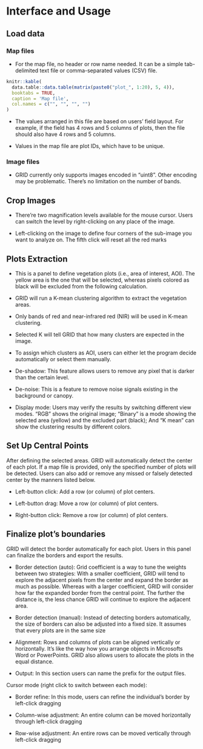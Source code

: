 # Interface and Usage

## Load data

### Map files{-}

- For the map file, no header or row name needed. It can be a simple tab-delimited text file or comma-separated values (CSV) file.

```r
knitr::kable(
  data.table::data.table(matrix(paste0("plot_", 1:20), 5, 4)),
  booktabs = TRUE,
  caption = 'Map file',
  col.names = c("", "", "", "")
)
```

- The values arranged in this file are based on users’ field layout. For example, if the field has 4 rows and 5 columns of plots, then the file should also have 4 rows and 5 columns.

- Values in the map file are plot IDs, which have to be unique.

### Image files{-}

- GRID currently only supports images encoded in “uint8”. Other encoding may be problematic. There’s no limitation on the number of bands.

## Crop Images

- There're two magnification levels available for the mouse cursor.
Users can switch the level by right-clicking on any place of the image.

- Left-clicking on the image to define four corners of the sub-image you want to analyze on. The fifth click will reset all the red marks

## Plots Extraction

- This is a panel to define vegetation plots (i.e., area of interest, AOI). The yellow area is the one that will be selected, whereas pixels colored as black will be excluded from the following calculation.

- GRID will run a K-mean clustering algorithm to extract the vegetation areas.

- Only bands of red and near-infrared red (NIR) will be used in K-mean clustering.

- Selected K will tell GRID that how many clusters are expected in the image.

- To assign which clusters as AOI, users can either let the program decide automatically or select them manually.

- De-shadow: This feature allows users to remove any pixel that is darker than the certain level.  

- De-noise: This is a feature to remove noise signals existing in the background or canopy.

- Display mode: Users may verify the results by switching different view modes. “RGB” shows the original image; “Binary” is a mode showing the selected area (yellow) and the excluded part (black); And “K mean”  can show the clustering results by different colors.

## Set Up Central Points

After defining the selected areas. GRID will automatically detect the center of each plot. If a map file is provided, only the specified number of plots will be detected. Users can also add or remove any missed or falsely detected center by the manners listed below.

- Left-button click: Add a row (or column) of plot centers.

- Left-button drag: Move a row (or column) of plot centers.

- Right-button click: Remove a row (or column) of plot centers.

## Finalize plot's boundaries

GRID will detect the border automatically for each plot. Users in this panel can finalize the borders and export the results.

- Border detection (auto): Grid coefficient is a way to tune the weights between two strategies: With a smaller coefficient, GRID will tend to explore the adjacent pixels from the center and expand the border as much as possible. Whereas with a larger coefficient, GRID will consider how far the expanded border from the central point. The further the distance is, the less chance GRID will continue to explore the adjacent area.

- Border detection (manual): Instead of detecting borders automatically, the size of borders can also be adjusted into a fixed size. It assumes that every plots are in the same size

- Alignment: Rows and columns of plots can be aligned vertically or horizontally. It’s like the way how you arrange objects in Microsofts Word or PowerPoints. GRID also allows users to allocate the plots in the equal distance.

- Output: In this section users can name the prefix for the output files.

Cursor mode (right click to switch between each mode):

- Border refine: In this mode, users can refine the individual’s border by left-click dragging

- Column-wise adjustment: An entire column can be moved horizontally through left-click dragging

- Row-wise adjustment: An entire rows can be moved vertically through left-click dragging
